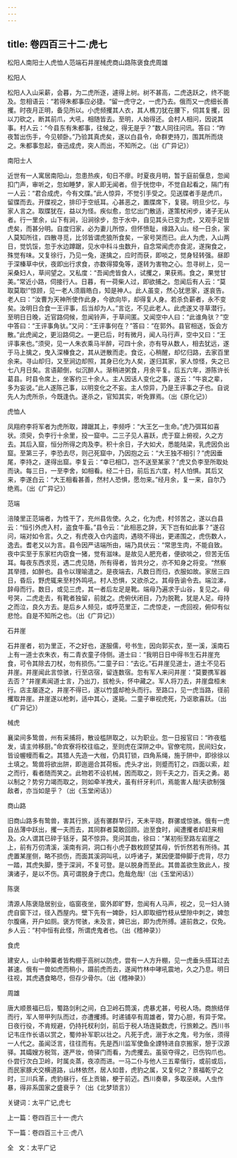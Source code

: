```yaml
---
---
---
```

title: 卷四百三十二·虎七
---

松阳人南阳士人虎恤人范端石井崖械虎商山路陈褒食虎周雄

松阳人

松阳人入山采薪，会暮，为二虎所逐，遽得上树。树不甚高，二虎迭跃之，终不能及。忽相语云：“若得朱都事应必捷。“留一虎守之，一虎乃去。俄而又一虎细长善攫。时夜月正明，备见所以。小虎频攫其人衣，其人樵刀犹在腰下，伺其复攫，因以刀砍之，断其前爪，大吼，相随皆去。至明，人始得还。会村人相问，因说其事。村人云：“今县东有朱都事，往候之，得无是乎？”数人同往问讯。答曰：“昨夜暂出伤手，今见顿卧。”乃验其真虎矣，遂以白县令，命群吏持刀，围其所而烧之。朱都事忽起，奋迅成虎，突人而出，不知所之。（出《广异记》）

南阳士人

近世有一人寓居南阳山，忽患热疾，旬日不瘳。时夏夜月明，暂于庭前偃息，忽闻扣门声，审听之，忽如睡梦，家人即无闻者。但于恍惚中，不觉自起看之，隔门有一人云：“君合成虎，今有文牒。”此人惊异，不觉引手受之。见送牒者手是虎爪，留牒而去。开牒视之，排印于空纸耳。心甚恶之，置牒席下，复寝。明旦少忆，与家人言之。取牒犹在，益以为怪。疾似愈，忽忆出门散适，遂策杖闲步，诸子无从者。行一里余，山下有涧，沿涧徐步，忽于水中，自见其头已变为虎，又观手足皆虎矣，而甚分明。自度归家，必为妻儿所惊，但怀愤耻，缘路入山。经一日余，家人莫知所往，四散寻觅，比邻皆谓虎狼所食矣，一家号哭而已。此人为虎，入山两日，觉饥馁，忽于水边蹲踞，见水中科斗虫数升，自念常闻虎亦食泥，遂掬食之，殊觉有味。又复徐行，乃见一兔，遂擒之，应时而获，即啖之，觉身轻转强。昼即于深榛草中伏，夜即出行求食，亦数得獐兔等，遂转为害物之心。忽寻树上，见一采桑妇人，草间望之。又私度：“吾闻虎皆食人，试攫之，果获焉。食之，果觉甘美。”常近小路，伺接行人。日暮，有一荷柴人过，即欲捕之。忽闻后有人云：“莫取莫取!”惊顾，见一老人须眉皓白，知是神人。此人虽变，然心犹思家，遂哀告。老人曰：“汝曹为天神所使作此身，今欲向毕，却得复人身。若杀负薪者，永不变矣。汝明日合食一王评事，后当却为人。”言讫，不见此老人。此虎遂又寻草潜行。至明日日晚，近官路伺候，忽闻铃声，于草间匿。又闻空中人曰：“此谁角驮？”空中答曰：“王评事角驮。”又问：“王评事何在？”答曰：“在郭外。县官相送，饭会方散。”此虎闻之，更沿路伺之。一更已后，时有微月，闻人马行声，空中又曰：“王评事来也。”须臾，见一人朱衣乘马半醉，可四十余，亦有导从数人，相去犹远，遂于马上擒之，曳入深榛食之，其从迸散而走。食讫，心稍醒，却忆归路，去家百里余来。寻山却归，又至涧边却照，其身已化为人矣，遂归其家，家人惊怪，失之已七八月日矣。言语颠倒，似沉醉人。渐稍进粥食，月余平复。后五六年，游陈许长葛县。时县令席上，坐客约三十余人。主人因话人变化之事，遂云：“牛哀之辈，多为妄说。”此人遂陈己事，以明变化之不妄。主人惊异，乃是王评事之子也。自说先人为虎所杀，今既逢仇。遂杀之，官知其实，听免罪焉。（出《原化记》）

虎恤人

凤翔府李将军者为虎所取，蹲踞其上，李频呼：“大王乞一生命。”虎乃弭耳如喜状。须臾，负李行十余里，投一窟中。二三子见人喜跃，虎于窟上俯视，久之方去。其后入窟，恒分所得之肉及李。积十余日，子大如犬，悉能陆梁，乳虎因负出窟。至第三子，李恐去尽，则己死窟中，乃因抱之云：“大王独不相引？”虎因垂尾，李持之，遂得出窟。李复云：“幸已相□，岂不送至某家？”虎又负李至所取处而诀。每三日，一至李舍，如相看。经二十日，前后五六度，村人怕惧。其后又来，李遂白云：“大王相看甚善，然村人恐惧，愿勿来。”经月余，复一来，自尔乃绝焉。（出《广异记》）

范端

涪陵里正范端者，为性干了，充州县佐使。久之，化为虎，村邻苦之，遂以白县云：“恒引外虎入村，盗食牛畜。”县令云：“此相恶之辞，天下岂有如此事？”遂召问，端对如令言。久之，有虎夜入仓内盗肉，遇晓不得出，更递围之，虎伤数人，逸去。耆老又以为言。县令因严诘端所由，端乃具伏云：“常思生肉，不能自致。夜中实至于东家栏内窃食一猪，觉有滋味。是故见人肥充者，便欲啖之，但苦无伍耳。每夜东西求觅，遇二虎见随，所有得者，皆共分之，亦不知身之将变。“然察其举措，如醉也。县令以理喻遣之。是夜端去，凡数日而归，衣服如故。家居三四日，昏后，野虎辄来至村外鸣吼。村人恐惧，又欲杀之。其母告谕令去。端泣涕，辞母而行。数日，或见三虎，其一者后左足是靴。端母乃遍求于山谷，复见之。母号哭，二虎走去，有靴者独留，前就之。虎俯伏闭目，乃为脱靴，犹是人足。母持之而泣，良久方去。是后乡人频见，或呼范里正，二虎惊走，一虎回视，俯仰有似悲怆。自是不知所之也。（出《广异记》）

石井崖

石井崖者，初为里正，不之好也，遂服儒，号书生，因向郭买衣，至一溪，溪南石上有一道士衣朱衣，有二青衣童子侍侧。道士曰：“我明日日中得书生石井崖充食，可令其除去刀杖，勿有损伤。”二童子曰：“去讫。”石井崖见道士，道士不见石井崖。井崖闻此言惊骇，行至店宿，留连数宿。忽有军人来问井崖：“莫要携军器去否？”井崖素闻道士言，乃出刀，拔枪头，怀中藏之。军人将刀去，井崖盘桓未行。店主屡逐之，井崖不得已，遂以竹盛却枪头而行。至路口，见一虎当路，径前攫取井崖。井崖遂以枪刺，适中其心，遂毙。二童子审视虎死，乃讴歌喜跃。（出《广异记》）

械虎

襄梁间多鸷兽，州有采捕将，散设槛阱取之，以为职业。忽一日报官曰：“昨夜槛发，请主帅移厨。”命宾寮将校往临之，至则虎在深阱之中。官僚宅院，民间妇女，皆设幄幔而看之。其猎人先造一大枷，仍具钉锁，四角系绳，施于阱中，即徐徐以土填之。鸷兽将欲出阱，即迤逦合其荷板。虎头才出，则蹙而钉之，四面以索，趁之而行，看者随而笑之。此物若不设机械，困而取之，则千夫之力，百夫之勇。曷以制之？势穷力竭而取之，则如牵羊拽犬，虽有纤牙利爪，焉能害人哉!夫欲制强敌者，亦当如是乎？（出《玉堂闲话》）

商山路

旧商山路多有鸷兽，害其行旅，适有骡群早行，天未平晓，群骡或惊骇。俄有一虎自丛薄中跃出，攫一夫而去，其同群者莫敢回顾。迨至食时，闻遭攫者却赶来相及。众人谓其已碎于铦牙，莫不惊异。竞问其由，徐曰：“某初衔至路左岩崖之上，前有万仞清溪，溪南有洞，洞口有小虎子数枚顾望其母，忻忻然若有所待。其虎置某崖侧，略不损伤，而面其溪洞叫吼，以呼诸子，某因便潜伸脚于虎背，尽力一踏，其虎失脚，堕于深涧，不复可登。是以脱身而至此。其兽盖欲生致此人，按演诸子，是以不伤。真可谓脱身于虎口。危哉危哉!（出《玉堂闲话》）

陈褒

清源人陈褒隐居别业，临窗夜坐，窗外即旷野，忽闻有人马声，视之，见一妇人骑虎自窗下过，径入西屋内。壁下先有一婢卧，妇人即取细竹枝从壁隙中刺之，婢忽尔腹痛，开户如厕。褒方愕骇，未及言，婢已出，即为虎所搏。遽前救之，仅免。乡人云：“村中恒有此怪，所谓虎鬼者也。（出《稽神录》）

食虎

建安人，山中种粟者皆构棚于高树以防虎，尝有一人方升棚，见一虎垂头搭耳过去甚速。俄有一兽如虎而稍小，蹑前虎而去，遂闻竹林中哮吼震地，久之乃息。明日往视，其虎遇食略尽，但存少骨尔。（出《稽神录》）

周雄

唐大顺景福已后，蜀路剑利之间，白卫岭石筒溪，虎暴尤甚，号税人场。商旅结伴而行，军人带甲列队而过，亦遭攫搏。时递铺卒有周雄者，膂力心胆，有异于常。日夜行役，不肯规避，仍持托杈利剑，前后于税人场连毙数虎，行旅赖之。西川书记韦庄作长语以赏之，蜀帅补军职以壮之。凡死于虎，溺于水之鬼，号为伥，须得一人代之。虽闻泛言，往往而有。先是西川监军使鱼全諲特进自京搬家，憩于汉源驿。其孀嫂方税驾，遂严妆，倚驿门而看，为虎攫去。虽驱夺得之，已伤钩爪也。仆尝行次白卫岭，时属炎蒸，夜凉而进。一马二仆与他人三五辈偕行，或前或后，而民家豚犬交横道路，山林依然，居人如昔，虎豹之属，又复何之？景福乾宁之时，三川兵革，虎豹昼行，任上贡输，梗于前迈。西川奏章，多取巫峡。人虫作暴，得非系国家之盛衰乎？（出《北梦琐言》）

关键词：太平广记,虎七

上一篇：卷四百三十一·虎六

下一篇：卷四百三十三·虎八

全   文：太平广记


